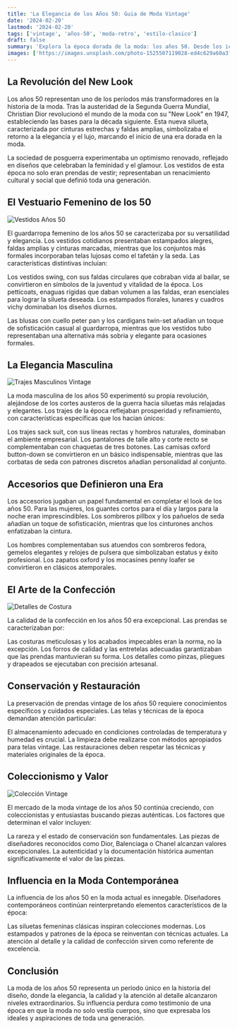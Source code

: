 ```yaml
---
title: 'La Elegancia de los Años 50: Guia de Moda Vintage'
date: '2024-02-20'
lastmod: '2024-02-20'
tags: ['vintage', 'años-50', 'moda-retro', 'estilo-clasico']
draft: false
summary: 'Explora la época dorada de la moda: los años 50. Desde los icónicos vestidos New Look hasta los elegantes trajes masculinos que definieron una era de glamour y sofisticación.'
images: ['https://images.unsplash.com/photo-1525507119028-ed4c629a60a3?ixlib=rb-4.0.3']
---
```


## La Revolución del New Look

Los años 50 representan uno de los períodos más transformadores en la historia de la moda. Tras la austeridad de la Segunda Guerra Mundial, Christian Dior revolucionó el mundo de la moda con su "New Look" en 1947, estableciendo las bases para la década siguiente. Esta nueva silueta, caracterizada por cinturas estrechas y faldas amplias, simbolizaba el retorno a la elegancia y el lujo, marcando el inicio de una era dorada en la moda.

La sociedad de posguerra experimentaba un optimismo renovado, reflejado en diseños que celebraban la feminidad y el glamour. Los vestidos de esta época no solo eran prendas de vestir; representaban un renacimiento cultural y social que definió toda una generación.

## El Vestuario Femenino de los 50

![Vestidos Años 50](https://images.unsplash.com/photo-1532453288672-3a27e9be9efd?ixlib=rb-4.0.3)

El guardarropa femenino de los años 50 se caracterizaba por su versatilidad y elegancia. Los vestidos cotidianos presentaban estampados alegres, faldas amplias y cinturas marcadas, mientras que los conjuntos más formales incorporaban telas lujosas como el tafetán y la seda. Las características distintivas incluían:

Los vestidos swing, con sus faldas circulares que cobraban vida al bailar, se convirtieron en símbolos de la juventud y vitalidad de la época. Los petticoats, enaguas rígidas que daban volumen a las faldas, eran esenciales para lograr la silueta deseada. Los estampados florales, lunares y cuadros vichy dominaban los diseños diurnos.

Las blusas con cuello peter pan y los cardigans twin-set añadían un toque de sofisticación casual al guardarropa, mientras que los vestidos tubo representaban una alternativa más sobria y elegante para ocasiones formales.

## La Elegancia Masculina

![Trajes Masculinos Vintage](https://images.unsplash.com/photo-1552374196-1ab2a1c593e8?ixlib=rb-4.0.3)

La moda masculina de los años 50 experimentó su propia revolución, alejándose de los cortes austeros de la guerra hacia siluetas más relajadas y elegantes. Los trajes de la época reflejaban prosperidad y refinamiento, con características específicas que los hacían únicos:

Los trajes sack suit, con sus líneas rectas y hombros naturales, dominaban el ambiente empresarial. Los pantalones de talle alto y corte recto se complementaban con chaquetas de tres botones. Las camisas oxford button-down se convirtieron en un básico indispensable, mientras que las corbatas de seda con patrones discretos añadían personalidad al conjunto.

## Accesorios que Definieron una Era

Los accesorios jugaban un papel fundamental en completar el look de los años 50. Para las mujeres, los guantes cortos para el día y largos para la noche eran imprescindibles. Los sombreros pillbox y los pañuelos de seda añadían un toque de sofisticación, mientras que los cinturones anchos enfatizaban la cintura.

Los hombres complementaban sus atuendos con sombreros fedora, gemelos elegantes y relojes de pulsera que simbolizaban estatus y éxito profesional. Los zapatos oxford y los mocasines penny loafer se convirtieron en clásicos atemporales.

## El Arte de la Confección

![Detalles de Costura](https://images.unsplash.com/photo-1489987707025-afc232f7ea0f?ixlib=rb-4.0.3)

La calidad de la confección en los años 50 era excepcional. Las prendas se caracterizaban por:

Las costuras meticulosas y los acabados impecables eran la norma, no la excepción. Los forros de calidad y las entretelas adecuadas garantizaban que las prendas mantuvieran su forma. Los detalles como pinzas, pliegues y drapeados se ejecutaban con precisión artesanal.

## Conservación y Restauración

La preservación de prendas vintage de los años 50 requiere conocimientos específicos y cuidados especiales. Las telas y técnicas de la época demandan atención particular:

El almacenamiento adecuado en condiciones controladas de temperatura y humedad es crucial. La limpieza debe realizarse con métodos apropiados para telas vintage. Las restauraciones deben respetar las técnicas y materiales originales de la época.

## Coleccionismo y Valor

![Colección Vintage](https://images.unsplash.com/photo-1525507119028-ed4c629a60a3?ixlib=rb-4.0.3)

El mercado de la moda vintage de los años 50 continúa creciendo, con coleccionistas y entusiastas buscando piezas auténticas. Los factores que determinan el valor incluyen:

La rareza y el estado de conservación son fundamentales. Las piezas de diseñadores reconocidos como Dior, Balenciaga o Chanel alcanzan valores excepcionales. La autenticidad y la documentación histórica aumentan significativamente el valor de las piezas.

## Influencia en la Moda Contemporánea

La influencia de los años 50 en la moda actual es innegable. Diseñadores contemporáneos continúan reinterpretando elementos característicos de la época:

Las siluetas femeninas clásicas inspiran colecciones modernas. Los estampados y patrones de la época se reinventan con técnicas actuales. La atención al detalle y la calidad de confección sirven como referente de excelencia.

## Conclusión

La moda de los años 50 representa un período único en la historia del diseño, donde la elegancia, la calidad y la atención al detalle alcanzaron niveles extraordinarios. Su influencia perdura como testimonio de una época en que la moda no solo vestía cuerpos, sino que expresaba los ideales y aspiraciones de toda una generación.